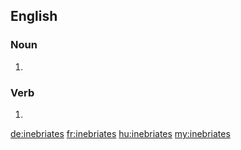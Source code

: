 ==English==

===Noun===
{{head|en|plural}}

# {{plural of|inebriate|lang=en}}

===Verb===
{{head|en}}

# {{en-third-person singular of|inebriate}}

[[de:inebriates]]
[[fr:inebriates]]
[[hu:inebriates]]
[[my:inebriates]]